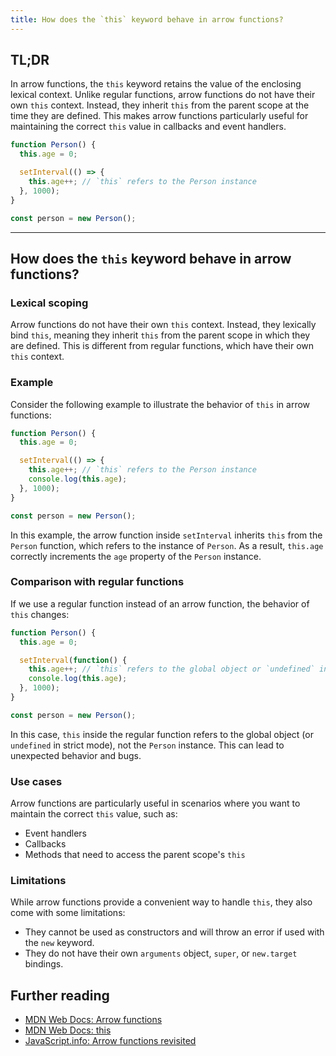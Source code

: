 ```yaml
---
title: How does the `this` keyword behave in arrow functions?
---
```


## TL;DR

In arrow functions, the `this` keyword retains the value of the enclosing lexical context. Unlike regular functions, arrow functions do not have their own `this` context. Instead, they inherit `this` from the parent scope at the time they are defined. This makes arrow functions particularly useful for maintaining the correct `this` value in callbacks and event handlers.

```javascript
function Person() {
  this.age = 0;

  setInterval(() => {
    this.age++; // `this` refers to the Person instance
  }, 1000);
}

const person = new Person();
```

---

## How does the `this` keyword behave in arrow functions?

### Lexical scoping

Arrow functions do not have their own `this` context. Instead, they lexically bind `this`, meaning they inherit `this` from the parent scope in which they are defined. This is different from regular functions, which have their own `this` context.

### Example

Consider the following example to illustrate the behavior of `this` in arrow functions:

```javascript
function Person() {
  this.age = 0;

  setInterval(() => {
    this.age++; // `this` refers to the Person instance
    console.log(this.age);
  }, 1000);
}

const person = new Person();
```

In this example, the arrow function inside `setInterval` inherits `this` from the `Person` function, which refers to the instance of `Person`. As a result, `this.age` correctly increments the `age` property of the `Person` instance.

### Comparison with regular functions

If we use a regular function instead of an arrow function, the behavior of `this` changes:

```javascript
function Person() {
  this.age = 0;

  setInterval(function() {
    this.age++; // `this` refers to the global object or `undefined` in strict mode
    console.log(this.age);
  }, 1000);
}

const person = new Person();
```

In this case, `this` inside the regular function refers to the global object (or `undefined` in strict mode), not the `Person` instance. This can lead to unexpected behavior and bugs.

### Use cases

Arrow functions are particularly useful in scenarios where you want to maintain the correct `this` value, such as:

- Event handlers
- Callbacks
- Methods that need to access the parent scope's `this`

### Limitations

While arrow functions provide a convenient way to handle `this`, they also come with some limitations:

- They cannot be used as constructors and will throw an error if used with the `new` keyword.
- They do not have their own `arguments` object, `super`, or `new.target` bindings.

## Further reading

- [MDN Web Docs: Arrow functions](https://developer.mozilla.org/en-US/docs/Web/JavaScript/Reference/Functions/Arrow_functions)
- [MDN Web Docs: this](https://developer.mozilla.org/en-US/docs/Web/JavaScript/Reference/Operators/this)
- [JavaScript.info: Arrow functions revisited](https://javascript.info/arrow-functions)

